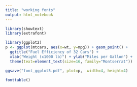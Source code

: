 ```yaml
---
title: "working fonts"
output: html_notebook
---
```




```r
library(showtext)
library(extrafont)

library(ggplot2)
p <- ggplot(mtcars, aes(x=wt, y=mpg)) + geom_point() +
  ggtitle("Fuel Efficiency of 32 Cars") +
  xlab("Weight (x1000 lb)") + ylab("Miles per Gallon") +
  theme(text=element_text(size=16, family="Montserrat"))

ggsave("font_ggplot5.pdf", plot=p,  width=4, height=4)

fonttable()
```


